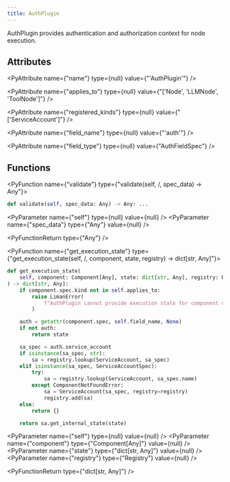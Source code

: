 ```yaml
---
title: AuthPlugin
---
```


AuthPlugin provides authentication and authorization context for node execution.

## Attributes

<PyAttribute name={"name"} type={null} value={"'AuthPlugin'"} />

<PyAttribute
  name={"applies_to"}
  type={null}
  value={"['Node', 'LLMNode', 'ToolNode']"}
/>

<PyAttribute
  name={"registered_kinds"}
  type={null}
  value={"['ServiceAccount']"}
/>

<PyAttribute name={"field_name"} type={null} value={"'auth'"} />

<PyAttribute name={"field_type"} type={null} value={"AuthFieldSpec"} />

## Functions

<PyFunction name={"validate"} type={"validate(self, /, spec_data) -> Any"}>

<PySourceCode >

```python
def validate(self, spec_data: Any) -> Any: ...
```

</PySourceCode>

<div >

<PyParameter name={"self"} type={null} value={null} />
<PyParameter name={"spec_data"} type={"Any"} value={null} />

</div>

<PyFunctionReturn type={"Any"} />

</PyFunction>

<PyFunction name={"get_execution_state"} type={"get_execution_state(self, /, component, state, registry) -> dict[str, Any]"}>

<PySourceCode >

```python
def get_execution_state(
    self, component: Component[Any], state: dict[str, Any], registry: Registry
) -> dict[str, Any]:
    if component.spec.kind not in self.applies_to:
        raise LimanError(
            f"AuthPlugin cannot provide execution state for component of kind '{component.spec.kind}'"
        )

    auth = getattr(component.spec, self.field_name, None)
    if not auth:
        return state

    sa_spec = auth.service_account
    if isinstance(sa_spec, str):
        sa = registry.lookup(ServiceAccount, sa_spec)
    elif isinstance(sa_spec, ServiceAccountSpec):
        try:
            sa = registry.lookup(ServiceAccount, sa_spec.name)
        except ComponentNotFoundError:
            sa = ServiceAccount(sa_spec, registry=registry)
            registry.add(sa)
    else:
        return {}

    return sa.get_internal_state(state)
```

</PySourceCode>

<div >

<PyParameter name={"self"} type={null} value={null} />
<PyParameter name={"component"} type={"Component[Any]"} value={null} />
<PyParameter name={"state"} type={"dict[str, Any]"} value={null} />
<PyParameter name={"registry"} type={"Registry"} value={null} />

</div>

<PyFunctionReturn type={"dict[str, Any]"} />

</PyFunction>
